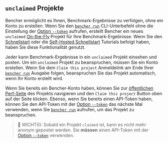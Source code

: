 ## `unclaimed` Projekte

Bencher ermöglicht es Ihnen, Benchmark-Ergebnisse zu verfolgen, ohne ein Konto zu erstellen. Wenn Sie den <code><a href="/de/docs/explanation/bencher-run/">bencher run</a></code> CLI-Unterbefehl ohne die Einstellung der [Option `--token`][token option] aufrufen, erstellt Bencher ein neues `unclaimed` [On-the-Fly][on the fly projects] Projekt für Ihre Benchmark-Ergebnisse. Wenn Sie den [Schnellstart][quick start] oder die [Self-Hosted Schnellstart][self-hosted quick start] Tutorials befolgt haben, haben Sie diese Funktionalität genutzt.

Jeder kann Benchmark-Ergebnisse in ein `unclaimed` Projekt einsehen und posten. Um ein `unclaimed` Projekt zu beanspruchen, müssen Sie ein Konto erstellen. Wenn Sie dem `Claim this project` Anmeldelink am Ende Ihrer <code><a href="/de/docs/explanation/bencher-run/">bencher run</a></code> Ausgabe folgen, beanspruchen Sie das Projekt automatisch, wenn Ihr Konto erstellt wird.

Wenn Sie bereits ein Bencher-Konto haben, können Sie zur [öffentlichen Perf-Seite][bencher perf] des Projekts navigieren und den `Claim this project` Button oben auf der Seite klicken. Ebenso, wenn Sie bereits einen API-Token haben, können Sie den API-Token mit der [Option `--token`][token option] das nächste Mal verwenden, wenn Sie <code><a href="/de/docs/explanation/bencher-run/">bencher run</a></code> aufrufen, um das Projekt zu beanspruchen.

> 🐰 WICHTIG: Sobald ein Projekt `claimed` ist, kann es nicht mehr anonym gepostet werden. Sie **müssen** einen API-Token mit der [Option `--token`][token option] verwenden.

[token option]: /de/docs/explanation/bencher-run/#--token-token
[on the fly projects]: #on-the-fly-projects
[quick start]: /de/docs/tutorial/quick-start/
[self-hosted quick start]: /de/docs/tutorial/docker/
[bencher perf]: /perf
